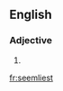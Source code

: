 ==English==

===Adjective===
{{head|en|adjective superlative form}}

# {{superlative of|seemly}}

[[fr:seemliest]]